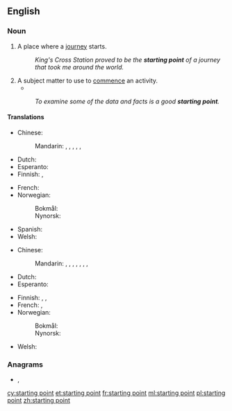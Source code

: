 ==English==

===Noun===
{{en-noun}}

# A place where a [[journey]] starts.
#: ''King's Cross Station proved to be the '''starting point''' of a journey that took me around the world.''
# A subject matter to use to [[commence]] an activity.
#* {{quote-magazine|year=2012|month=March-April
|author=[[w:Terry Sejnowski|Terrence J. Sejnowski]]
|title=Well-connected Brains
|volume=100|issue=2|page=171
|magazine={{w|American Scientist}}
|url=http://www.americanscientist.org/bookshelf/pub/well-connected-brains
|passage=Creating a complete map of the human connectome would therefore be a monumental milestone but not the end of the journey to understanding how our brains work. The achievement will transform neuroscience and serve as the '''starting point''' for asking questions we could not otherwise have answered, [&hellip;].}}
#: ''To examine some of the data and facts is a good '''starting point'''.''

====Translations====
{{trans-top|place where a journey starts}}
* Chinese:
*: Mandarin: {{t|cmn|出發點|sc=Hani}}, {{t+|cmn|出发点|tr=chūfādiǎn|sc=Hani}}, {{t|cmn|起始點|sc=Hani}}, {{t|cmn|起始点|tr=qǐshǐdiǎn|sc=Hani}}, {{t|cmn|起點|sc=Hani}}, {{t+|cmn|起点|tr=qǐdiǎn|sc=Hani}}
* Dutch: {{t+|nl|beginpunt|n}}
* Esperanto: {{t|eo|elirpunkto}}
* Finnish: {{t|fi|lähtöpaikka}}, {{t|fi|lähtöpiste}}
{{trans-mid}}
* French: {{t+|fr|point de départ|m}}
* Norwegian:
*: Bokmål: {{t|nb|utgangspunkt|n}}
*: Nynorsk: {{t|nn|utgangspunkt|n}}
* Spanish: {{t|es|punto de partida|m}}
* Welsh: {{t+|cy|tarddle}}
{{trans-bottom}}

{{trans-top|subject matter to commence an activity}}
* Chinese:
*: Mandarin: {{t|cmn|出發點|sc=Hani}}, {{t+|cmn|出发点|tr=chūfādiǎn|sc=Hani}}, {{t+|cmn|開端|sc=Hani}}, {{t+|cmn|开端|tr=kāiduān|sc=Hani}}, {{t|cmn|起點|sc=Hani}}, {{t+|cmn|起点|tr=qǐdiǎn|sc=Hani}}, {{t+|cmn|基礎|sc=Hani}}, {{t+|cmn|基础|tr=jīchǔ|sc=Hani}}
* Dutch: {{t+|nl|uitgangspunt}}
* Esperanto: {{t|eo|elirpunkto}}
{{trans-mid}}
* Finnish: {{t+|fi|aloitus}}, {{t|fi|lähtökohta}}, {{t|fi|lähtöpiste}}
* French: {{t+|fr|point de départ|m}}, {{t+|fr|commencement|m}}
* Norwegian:
*: Bokmål: {{t|nb|utgangspunkt|n}}
*: Nynorsk: {{t|nn|utgangspunkt|n}}
* Welsh: {{t+|cy|man cychwyn}}
{{trans-bottom}}

===Anagrams===
* {{l|en|train spotting}}, {{l|en|trainspotting}}

[[cy:starting point]]
[[et:starting point]]
[[fr:starting point]]
[[ml:starting point]]
[[pl:starting point]]
[[zh:starting point]]